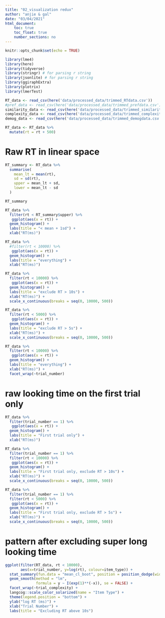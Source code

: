 ```yaml
---
title: "02_visualization redux"
author: "anjie & gal"
date: "03/04/2021"
html_document:
    toc: true
    toc_float: true
    number_sections: no
---
```


```r
knitr::opts_chunk$set(echo = TRUE)
```

```r
library(lme4)
library(here)
library(tidyverse)
library(stringr) # for parsing r string 
library(jsonlite) # for parsing r string 
library(ggiraphExtra)
library(plotrix)
library(lmerTest)

```

```r
RT_data <- read_csv(here('data/processed_data/trimmed_RTdata.csv'))
#pref_data <- read_csv(here('data/processed_data/trimmed_prefdata.csv'))
similarity_data <- read_csv(here('data/processed_data/trimmed_similaritydata.csv'))
complexity_data <- read_csv(here('data/processed_data/trimmed_complexitydata.csv'))
demog_data <- read_csv(here('data/processed_data/trimmed_demogdata.csv'))
```

```r
RT_data <- RT_data %>% 
  mutate(rt = rt + 500)
```


# Raw RT in linear space 

```r
RT_summary <- RT_data %>% 
  summarise(
    mean_lt = mean(rt), 
    sd = sd(rt), 
    upper = mean_lt + sd, 
    lower = mean_lt - sd
  )

RT_summary
```

```r
RT_data %>% 
  filter(rt < RT_summary$upper) %>% 
   ggplot(aes(x = rt)) + 
  geom_histogram() + 
  labs(title = "< mean + 1sd") + 
  xlab("RT(ms)") 
```


```r
RT_data %>% 
  #filter(rt < 10000) %>% 
   ggplot(aes(x = rt)) + 
  geom_histogram() + 
  labs(title = "everything") + 
  xlab("RT(ms)") 
```

```r
RT_data %>% 
  filter(rt < 10000) %>% 
   ggplot(aes(x = rt)) + 
  geom_histogram() + 
  labs(title = "exclude RT > 10s") + 
  xlab("RT(ms)") + 
  scale_x_continuous(breaks = seq(0, 10000, 500))
```

```r
RT_data %>% 
  filter(rt < 5000) %>% 
   ggplot(aes(x = rt)) + 
  geom_histogram() + 
  labs(title = "exclude RT > 5s") + 
  xlab("RT(ms)") +
  scale_x_continuous(breaks = seq(0, 10000, 500))
```


```r
RT_data %>% 
  filter(rt < 10000) %>% 
   ggplot(aes(x = rt)) + 
  geom_histogram() + 
  labs(title = "everything") + 
  xlab("RT(ms)") + 
  facet_wrap(~trial_number)
```


# raw looking time on the first trial only

```r
RT_data %>% 
  filter(trial_number == 1) %>% 
   ggplot(aes(x = rt)) + 
  geom_histogram() + 
  labs(title = "First trial only") + 
  xlab("RT(ms)") 
```

```r
RT_data %>% 
  filter(trial_number == 1) %>% 
  filter(rt < 10000) %>% 
   ggplot(aes(x = rt)) + 
  geom_histogram() + 
  labs(title = "First trial only, exclude RT > 10s") + 
  xlab("RT(ms)") + 
  scale_x_continuous(breaks = seq(0, 10000, 500))
```

```r
RT_data %>%
  filter(trial_number == 1) %>% 
  filter(rt < 5000) %>% 
   ggplot(aes(x = rt)) + 
  geom_histogram() + 
  labs(title = "First trial only, exclude RT > 5s") + 
  xlab("RT(ms)") +
  scale_x_continuous(breaks = seq(0, 10000, 500))
```

# pattern after excluding super long looking time 
```r
ggplot(filter(RT_data, rt < 10000), 
       aes(x=trial_number, y=log(rt), colour=item_type)) + 
  stat_summary(fun.data = "mean_cl_boot", position = position_dodge(width = .2)) + 
  geom_smooth(method = "lm", 
              formula = y ~ I(exp(1)**(-x)), se = FALSE) + 
  facet_wrap(~trial_complexity) +
  langcog::scale_color_solarized(name = "Item Type") + 
  theme(legend.position = "bottom") + 
  ylab("log RT (ms)") + 
  xlab("Trial Number") + 
  labs(title = "Excluding RT above 10s")
```

